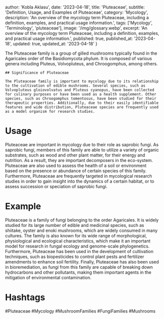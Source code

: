 
  author: 'Kobla Aklasu',
  date: '2023-04-18',
  title: 'Pluteaceae',
  subtitle: 'Definition, Usage, and Examples of Pluteaceae',
  category: 'Mycology',
  description: 'An overview of the mycology term Pluteaceae, including a definition, examples, and practical usage information.',
  tags: ['Mycology', 'Terminology', 'pluteaceae'],
  image: '/img/glossary.webp',
  excerpt: 'An overview of the mycology term Pluteaceae, including a definition, examples, and practical usage information.',
  published: true,
  published_at: '2023-04-18',
  updated: true,
  updated_at: '2023-04-18'
}




The Pluteaceae family is a group of gilled mushrooms typically found in the Agaricales order of the Basidiomycota phylum. It is composed of various genera including Pluteus, Volvopluteus, and Chroogomphus, among others.
    
    ## Significance of Pluteaceae
    
    The Pluteaceae family is important to mycology due to its relationship to the cultivation of edible mushrooms. Several species, such as Volvopluteus gloiovolvatus and Pluteus cyanopus, have been collected for culinary purposes or have been used as a health supplement. Other species, such as Chroogomphus tomentosus, have been studied for their therapeutic properties. Additionally, due to their easily identifiable features and wide distribution, Pluteaceae species are frequently used as a model organism for research studies.

# Usage

Pluteaceae are important in mycology due to their role as saprobic fungi. As saprobic fungi, members of this family are able to utilize a variety of organic substrates, such as wood and other plant matter, for their energy and nutrition. As a result, they are important decomposers in the eco-system. Pluteaceae are also used to assess the health of a soil or environment based on the presence or abundance of certain species of this family. Furthermore, Pluteaceae are frequently targeted in mycological research studies in order to gain insight into the dynamics of a certain habitat, or to assess succession or speciation of saprobic fungi.

# Example

Pluteaceae is a family of fungi belonging to the order Agaricales. It is widely studied for its large number of edible and medicinal species, such as shiitake, oyster and enoki mushrooms, which are widely consumed in many cultures. The family is also known for its wide range of morphological, physiological and ecological characteristics, which make it an important model for research in fungal ecology and genome-scale phylogenetics. Furthermore, Pluteaceae has been used in the development of cultivation techniques, such as biopesticides to control plant pests and fertilizer amendments to enhance soil fertility. Finally, Pluteaceae has also been used in bioremediation, as fungi from this family are capable of breaking down hydrocarbons and other pollutants, making them important agents in the mitigation of environmental contamination.

# Hashtags

#Pluteaceae #Mycology #MushroomFamilies #FungiFamilies #Mushrooms

